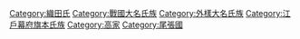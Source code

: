 [[Category:織田氏|Category:織田氏]]
[[Category:戰國大名氏族|Category:戰國大名氏族]]
[[Category:外樣大名氏族|Category:外樣大名氏族]]
[[Category:江戶幕府旗本氏族|Category:江戶幕府旗本氏族]]
[[Category:高家|Category:高家]]
[[Category:尾張國|Category:尾張國]]